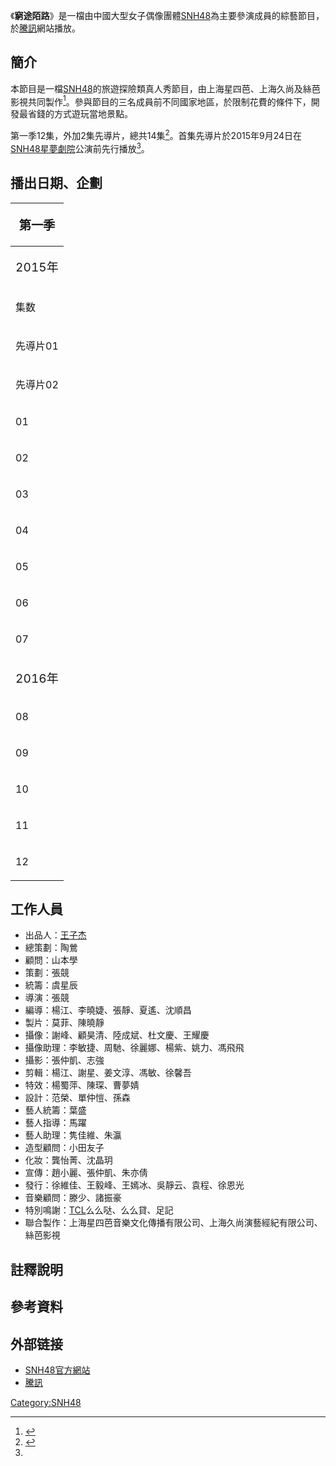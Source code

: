 {{Infobox television
| 名称       = 窮途陌路
| 英文名称    = 
| 原名       = 
| 图片       = 
| 图说       = 
| 类型       = [[綜藝節目|綜藝節目]]
| 原创       = 
| 发展       = 
| 编剧       = 
| 导演       = 張競
| 主持       = 
| 演出       = [[SNH48|SNH48]]
| 旁白       = 
| 主题曲     = 
| 片头曲     = 《[[盛夏好聲音|盛夏好聲音]]》
| 片尾曲     = 《[[新年的鐘聲#給你|給你]]》
| 国家       = [[中國|中國]]
| 地区       = 
| 语言       = [[漢語|漢語]]
| 执行制片    = 
| 制作人     = 
| 出品人     = [[王子杰_(企業家)|王子杰]]
| 监制       = 
| 副制作人    = 
| 共同制作人  = 
| 顾问       =
| 编审       = 
| 剪辑       = 
| 年份       = 
| 外景       = 
| 机位       = 
| 每集长     = 
| 频道1      = 
| 电视网1    = 
| 电视台     = [[樂視網|樂視網]]、[[騰訊|騰訊]]
| 视讯制式1  = 高清/標清 16:9
| 音讯制式1  = 立体声
| 首播国家   = {{中华人民共和国}}
| 首播地区   = 
| 制作公司   = 
| 影视公司   = 
| 开始       = 2015年10月27日
| 结束       = 
| 晚于       = 
| 早于       = 
| 相关剧集   = 
| 官方网站   = 
}}

《'''窮途陌路'''》是一檔由中國大型女子偶像團體[[SNH48|SNH48]]為主要參演成員的綜藝節目，於[[騰訊|騰訊]]網站播放。

== 簡介 ==
本節目是一檔[[SNH48|SNH48]]的旅遊探險類真人秀節目，由上海星四芭、上海久尚及絲芭影視共同製作<ref name="yxw">{{Cite web |url = http://www.yx-w.com/yingshixingwen/21346.html |title = SNH48综艺节目《穷途陌路》 9月24日剧场首曝 |date = 2015-09-22 |accessdate = 2015-10-20 |publisher = 影俠網 |archive-url = https://web.archive.org/web/20151118100924/http://www.yx-w.com/yingshixingwen/21346.html |archive-date = 2015-11-18 |dead-url = yes }}</ref>。參與節目的三名成員前不同國家地區，於限制花費的條件下，開發最省錢的方式遊玩當地景點。

第一季12集，外加2集先導片，總共14集<ref>{{Cite web |url = http://www.snh48.com/html/allnews/zixun/2015/1012/1436.html |title = 国庆假期不尽兴 SNH48《穷途陌路》带您续航 |date = 2015-10-12 |accessdate = 2015-10-20 |publisher = SNH48官方網站 }}</ref>。首集先導片於2015年9月24日在[[SNH48星夢劇院|SNH48星夢劇院]]公演前先行播放<ref name="yxw" />。

== 播出日期、企劃 ==
{| class="wikitable mw-collapsible" style="margin:0 auto;text-align:center;"
|-
! colspan="6" style="text-align:center" | <big>第一季</big>
|-
! colspan="6" style="text-align:center" | <big>2015年</big>
|-
! 集数 !! 播放日期 !! 外景地點 !! 出演成員
|-
| 先導片01 || 10月27日<ref name="letv" group="註">先導片首先於[[樂視網|樂視網]]網站公開，此處播放日期為樂視網公開日期。</ref> || rowspan="2"|[[塞班島|塞班島]] || rowspan="2"|莫寒、錢蓓婷、[[許佳琪|許佳琪]] 
|-
| 先導片02 || 11月4日<ref name="letv" group="註" /> 
|-
| 01 || 11月16日 || rowspan="2"|[[泰國|泰國]][[清邁|清邁]] || rowspan="2"|莫寒、錢蓓婷、許佳琪
|-
| 02 || 11月23日
|-
| 03 || 11月30日 || rowspan="2"|[[菲律賓|菲律賓]][[薄荷島|薄荷島]]、[[邦勞島|邦勞島]] || rowspan="2"|錢蓓婷、[[孫芮|孫芮]]、許佳琪 
|-
| 04 || 12月8日
|-
| 05 || 12月15日 || rowspan="2"|[[中國|中國]][[雲南|雲南]][[滄源佤族自治縣|滄源]] || rowspan="2"|錢蓓婷、孫芮、吳哲唅 
|-
| 06 || 12月22日
|-
| 07 || 12月28日 || [[日本|日本]][[大阪市|大阪]]、[[京都|京都]]、[[奈良县|奈良]] || 許佳琪、黃婷婷、陸婷 
|-
! colspan="6" style="text-align:center" | <big>2016年</big>
|-
| 08 || 1月5日 || 日本大阪、京都、奈良 || 許佳琪、黃婷婷、陸婷 
|-
| 09 || 1月12日 || rowspan="2"|[[韓國|韓國]][[濟州島|濟州島]] || rowspan="2"|莫寒、孫芮、許佳琪 
|-
| 10 || 1月19日
|-
| 11 || 1月26日 || rowspan="2"|中國[[黑龍江|黑龍江]] || rowspan="2"|錢蓓婷、龔詩淇、林思意、孫芮（出題者）
|-
| 12 || 2月1日
|}

== 工作人員 ==
* 出品人：[[王子杰_(企業家)|王子杰]]
* 總策劃：陶鶯
* 顧問：山本學
* 策劃：張競
* 統籌：虞星辰
* 導演：張競
* 編導：楊江、李曉婕、張靜、夏遙、沈順昌
* 製片：莫菲、陳曉靜
* 攝像：謝峰、顧昊清、陸成斌、杜文慶、王耀慶
* 攝像助理：李敏捷、周馳、徐麗娜、楊紫、姚力、馮飛飛
* 攝影：張仲凱、志強
* 剪輯：楊江、謝星、姜文淳、馮敏、徐馨吾
* 特效：楊蜀萍、陳琛、曹夢婧
* 設計：范榮、單仲愷、孫森
* 藝人統籌：葉盛
* 藝人指導：馬躍
* 藝人助理：隽佳維、朱瀛
* 造型顧問：小田友子
* 化妝：龔怡菁、沈晶玥
* 宣傳：趙小麗、張仲凱、朱亦倩
* 發行：徐維佳、王毅峰、王嫣冰、吳靜云、袁程、徐恩光
* 音樂顧問：滕少、諸振豪
* 特別鳴謝：[[TCL集團|TCL]]么么哒、么么貸、足記
* 聯合製作：上海星四芭音樂文化傳播有限公司、上海久尚演藝經紀有限公司、絲芭影視

== 註釋說明 ==
{{reflist|group="註"}}

== 參考資料 ==
{{reflist}}

== 外部链接 ==
* [http://www.snh48.com/ SNH48官方網站] {{zh-cn}}
* [http://v.qq.com/detail/3/33713.html 騰訊] {{zh-cn}}

{{SNH48}}

[[Category:SNH48|Category:SNH48]]